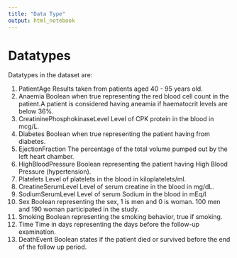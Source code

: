 ```yaml
---
title: "Data Type"
output: html_notebook
---
```


# Datatypes 

Datatypes in the dataset are:

 1. PatientAge
Results taken from patients aged 40 - 95 years old.  
 2. Anaemia
Boolean when true representing the red blood cell count in the patient.A patient is considered having aneamia if haematocrit levels are below 36%. 
 3. CreatininePhosphokinaseLevel
Level of CPK protein in the blood in mcg/L.
 4. Diabetes
Boolean when true representing the patient having from diabetes. 
 5. EjectionFraction
The percentage of the total volume pumped out by the left heart chamber.
 6. HighBloodPressure
Boolean representing the patient having High Blood Pressure (hypertension).
 7. Platelets
Level of platelets in the blood in kiloplatelets/ml.
 8. CreatineSerumLevel
Level of serum creatine in the blood in mg/dL.
 9. SodiumSerumLevel
Level of serum Sodium in the blood in mEq/l
 10. Sex
Boolean representing the sex, 1 is men and 0 is woman. 100 men and 190 woman participated in the study. 
 11. Smoking
Boolean representing the smoking behavior, true if smoking. 
 12. Time
Time in days representing the days before the follow-up examination. 
 13. DeathEvent
Boolean states if the patient died or survived before the end of the follow up period.

